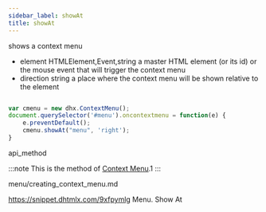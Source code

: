 ```yaml
---
sidebar_label: showAt
title: showAt
---
```



          


<Short>
 shows a context menu



</Short>



- element 			HTMLElement,Event,string		 	a master HTML element (or its id) or the mouse event that will trigger the context menu
- direction 		string								a place where the context menu will be shown relative to the element



~~~js

var cmenu = new dhx.ContextMenu();
document.querySelector('#menu').oncontextmenu = function(e) {
    e.preventDefault();
    cmenu.showAt("menu", 'right');    
}


~~~
 api_method

<Descr>

:::note
This is the method of [Context Menu](/menu/creating_context_menu).1
:::


</Descr>



menu/creating_context_menu.md





 https://snippet.dhtmlx.com/9xfpymlg	Menu. Show At